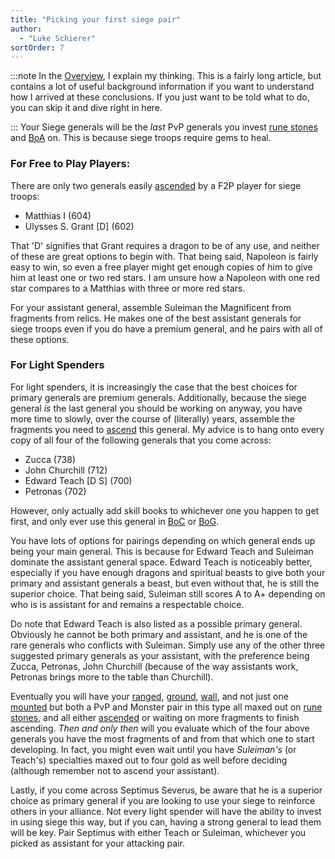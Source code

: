 ```yaml
---
title: "Picking your first siege pair"
author: 
  - "Luke Schierer"
sortOrder: 7
---
```

:::note
In the [Overview][], I explain my thinking.  This is a fairly long article, but
contains a lot of useful background information if you want to understand how I
arrived at these conclusions. If you just want to be told what to do, you can
skip it and dive right in here. 

[Overview]: <../overview/>
:::
Your Siege generals will be the *last* PvP generals you invest [rune stones][]
and [BoA][] on.  This is because siege troops require gems to heal. 

[rune stones]: <../../reference/glossary/#rune_stones>

[BoA]: <../../reference/glossary/#BoA>

### For Free to Play Players:

There are only two generals easily [ascended][] by a F2P player for siege troops:
* Matthias I (604)
* Ulysses S. Grant [D] (602)

That 'D' signifies that Grant requires a dragon to be of any use, and neither
of these are great options to begin with.  That being said, Napoleon is fairly
easy to win, so even a free player might get enough copies of him to give him
at least one or two red stars.  I am unsure how a Napoleon with one red star
compares to a Matthias with three or more red stars.

For your assistant general, assemble Suleiman the Magnificent from fragments
from relics.  He makes one of the best assistant generals for siege troops even
if you do have a premium general, and he pairs with all of these options. 

[ascended]: <../../reference/glossary/#ascend>

### For Light Spenders

For light spenders, it is increasingly the case that the best choices for
primary generals are premium generals.  Additionally, because the siege general
*is* the last general you should be working on anyway, you have more time to
slowly, over the course of (literally) years, assemble the fragments you
need to [ascend][] this general.  My advice is to hang onto every copy of all
four of the following generals that you come across:

* Zucca (738)
* John Churchill (712)
* Edward Teach [D S] (700)
* Petronas (702) 

However, only actually add skill books to whichever one you happen to get
first, and only ever use this general in [BoC][] or [BoG][].

You have lots of options for pairings depending on which general ends up being
your main general. This is because for Edward Teach and Suleiman dominate the
assistant general space. Edward Teach is noticeably better, especially if you
have enough dragons and spiritual beasts to give both your primary and
assistant generals a beast, but even without that, he is still the superior
choice.  That being said, Suleiman still scores A to A+ depending on who is is
assistant for and remains a respectable choice.  

Do note that Edward Teach is also listed as a possible primary general.
Obviously he cannot be both primary and assistant, and he is one of the rare
generals who conflicts with Suleiman.  Simply use any of the other three
suggested primary generals as your assistant, with the preference being Zucca,
Petronas, John Churchill (because of the way assistants work, Petronas brings
more to the table than Churchill). 

Eventually you will have your [ranged][], [ground][], [wall][], and not just
one [mounted][] but both a PvP and Monster pair in this type all maxed out on
[rune stones][], and all either [ascended][] or waiting on more fragments to
finish ascending.  *Then and only then* will you evaluate which of the four
above generals you have the most fragments of and from that which one to start
developing.  In fact, you might even wait until you have *Suleiman's* (or
Teach's) specialties maxed out to four gold as well before deciding (although
remember not to ascend your assistant).

Lastly, if you come across Septimus Severus, be aware that he is a superior
choice as primary general if you are looking to use your siege to reinforce
others in your alliance.  Not every light spender will have the ability to
invest in using siege this way, but if you can, having a strong general to lead
them will be key.  Pair Septimus with either Teach or Suleiman, whichever you
picked as assistant for your attacking pair.

[mounted]: <../mounted/>

[wall]: <../wall/>

[ground]: <../ground/>

[ranged]: <../ranged/>

[ascend]: <../../reference/glossary/#ascend>

[BoC]: <../../reference/glossary/#BoC>

[BoG]: <../../reference/glossary/#BoG>

